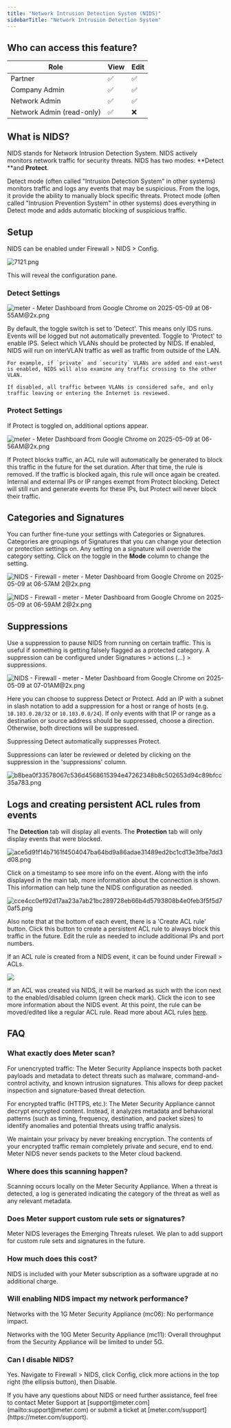 ```yaml
---
title: "Network Intrusion Detection System (NIDS)"
sidebarTitle: "Network Intrusion Detection System"
---
```


## **Who can access this feature?**

| **Role**                  | View | Edit |
| ------------------------- | ---- | ---- |
| Partner                   | ✅    | ✅    |
| Company Admin             | ✅    | ✅    |
| Network Admin             | ✅    | ✅    |
| Network Admin (read-only) | ✅    | ❌    |

## **What is NIDS?**

NIDS stands for Network Intrusion Detection System. NIDS actively monitors network traffic for security threats. NIDS has two modes: **Detect **and **Protect**.

<CardGroup cols={2}>
  <Card title="Detect" icon="building-magnifying-glass">
    Detect mode (often called "Intrusion Detection System" in other systems) monitors traffic and logs any events that may be suspicious. From the logs, it provide the ability to manually block specific threats.
  </Card>
  <Card title="Protect" icon="shield-check">
    Protect mode (often called "Intrusion Prevention System" in other systems) does everything in Detect mode and adds automatic blocking of suspicious traffic.
  </Card>
</CardGroup>

## Setup

NIDS can be enabled under Firewall \> NIDS \> Config.

![7121.png](/images/7121.png)

This will reveal the configuration pane.

### Detect Settings

![meter - Meter Dashboard from Google Chrome on 2025-05-09 at 06-55AM@2x.png](/images/meter-MeterDashboardfromGoogleChromeon2025-05-09at06-55AM@2x.png)

<Steps>
  <Step title="Detect | Protect">
    By default, the toggle switch is set to 'Detect'. This means only IDS runs. Events will be logged but not automatically prevented. Toggle to 'Protect' to enable IPS.
  </Step>
  <Step title="VLANs">
    Select which VLANs should be protected by NIDS.
  </Step>
  <Step title="East-West Detection and Prevention">
    If enabled, NIDS will run on interVLAN traffic as well as traffic from outside of the LAN. 

    For example, if `private` and `security` VLANs are added and east-west is enabled, NIDS will also examine any traffic crossing to the other VLAN. 

    If disabled, all traffic between VLANs is considered safe, and only traffic leaving or entering the Internet is reviewed.
  </Step>
</Steps>

### Protect Settings

<Info>
  If Protect is toggled on, additional options appear.
</Info>

![meter - Meter Dashboard from Google Chrome on 2025-05-09 at 06-56AM@2x.png](/images/meter-MeterDashboardfromGoogleChromeon2025-05-09at06-56AM@2x.png)

<Steps>
  <Step title="Protect rule duration" stepNumber={4}>
    If Protect blocks traffic, an ACL rule will automatically be generated to block this traffic in the future for the set duration. After that time, the rule is removed. If the traffic is blocked again, this rule will once again be created.
  </Step>
  <Step title="Global Protect suppression" stepNumber={5}>
    Internal and external IPs or IP ranges exempt from Protect blocking. Detect will still run and generate events for these IPs, but Protect will never block their traffic.
  </Step>
</Steps>

## Categories and Signatures

You can further fine-tune your settings with Categories or Signatures. Categories are groupings of Signatures that you can change your detection or protection settings on. Any setting on a signature will override the category setting. Click on the toggle in the **Mode** column to change the setting.

![NIDS - Firewall - meter - Meter Dashboard from Google Chrome on 2025-05-09 at 06-57AM 2@2x.png](/images/NIDS-Firewall-meter-MeterDashboardfromGoogleChromeon2025-05-09at06-57AM2@2x.png)

![NIDS - Firewall - meter - Meter Dashboard from Google Chrome on 2025-05-09 at 06-59AM 2@2x.png](/images/NIDS-Firewall-meter-MeterDashboardfromGoogleChromeon2025-05-09at06-59AM2@2x.png)

## Suppressions

Use a suppression to pause NIDS from running on certain traffic. This is useful if something is getting falsely flagged as a protected category. A suppression can be configured under Signatures \> actions (...) \> suppressions.

![NIDS - Firewall - meter - Meter Dashboard from Google Chrome on 2025-05-09 at 07-01AM@2x.png](/images/NIDS-Firewall-meter-MeterDashboardfromGoogleChromeon2025-05-09at07-01AM@2x.png)

Here you can choose to suppress Detect or Protect. Add an IP with a subnet in slash notation to add a suppression for a host or range of hosts (e.g. `10.103.0.20/32` or `10.103.0.0/24`). If only events with that IP or range as a destination or source address should be suppressed, choose a direction. Otherwise, both directions will be suppressed.

<Info>
  Suppressing Detect automatically suppresses Protect. 
</Info>

Suppressions can later be reviewed or deleted by clicking on the suppression in the 'suppressions' column.

![b8bea0f33578067c536d4568615394e47262348b8c502653d94c89bfcc35a783.png](/images/b8bea0f33578067c536d4568615394e47262348b8c502653d94c89bfcc35a783.png)

## Logs and creating persistent ACL rules from events

The **Detection** tab will display all events. The **Protection** tab will only display events that were blocked.

![ace5d91f14b7161f4504047ba64bd9a86adae31489ed2bc1cd13e3fbe7dd3d08.png](/images/ace5d91f14b7161f4504047ba64bd9a86adae31489ed2bc1cd13e3fbe7dd3d08.png)

Click on a timestamp to see more info on the event. Along with the info displayed in the main tab, more information about the connection is shown. This information can help tune the NIDS configuration as needed.

![cce4cc0ef92d17aa23a7ab21bc289728eb66b4d5793808b4e0feb3f5f5d70af5.png](/images/cce4cc0ef92d17aa23a7ab21bc289728eb66b4d5793808b4e0feb3f5f5d70af5.png)

Also note that at the bottom of each event, there is a 'Create ACL rule' button. Click this button to create a persistent ACL rule to always block this traffic in the future. Edit the rule as needed to include additional IPs and port numbers.

If an ACL rule is created from a NIDS event, it can be found under Firewall \> ACLs.

![](https://support.meter.com/hc/article_attachments/36369542034189)

If an ACL was created via NIDS, it will be marked as such with the icon next to the enabled/disabled column (green check mark). Click the icon to see more information about the NIDS event. At this point, the rule can be moved/edited like a regular ACL rule. Read more about ACL rules [here](https://support.meter.com/hc/en-us/articles/31891924192269-Firewall-ACLs-Rules).

## FAQ

### What exactly does Meter scan?

For unencrypted traffic: The Meter Security Appliance inspects both packet payloads and metadata to detect threats such as malware, command-and-control activity, and known intrusion signatures. This allows for deep packet inspection and signature-based threat detection.

For encrypted traffic (HTTPS, etc.): The Meter Security Appliance cannot decrypt encrypted content. Instead, it analyzes metadata and behavioral patterns (such as timing, frequency, destination, and packet sizes) to identify anomalies and potential threats using traffic analysis.

We maintain your privacy by never breaking encryption. The contents of your encrypted traffic remain completely private and secure, end to end. Meter NIDS never sends packets to the Meter cloud backend.

### Where does this scanning happen?

Scanning occurs locally on the Meter Security Appliance. When a threat is detected, a log is generated indicating the category of the threat as well as any relevant metadata.

### Does Meter support custom rule sets or signatures?

Meter NIDS leverages the Emerging Threats ruleset. We plan to add support for custom rule sets and signatures in the future.

### How much does this cost?

NIDS is included with your Meter subscription as a software upgrade at no additional charge.

### Will enabling NIDS impact my network performance?

Networks with the 1G Meter Security Appliance (mc06): No performance impact.

Networks with the 10G Meter Security Appliance (mc11): Overall throughput from the Security Appliance will be limited to under 5G.

### Can I disable NIDS?

Yes. Navigate to Firewall \> NIDS, click Config, click more actions in the top right (the ellipsis button), then Disable.

<Tip>
  If you have any questions about NIDS or need further assistance, feel free to contact Meter Support at [support@meter.com](mailto:support@meter.com) or submit a ticket at [meter.com/support](https://meter.com/support).
</Tip>